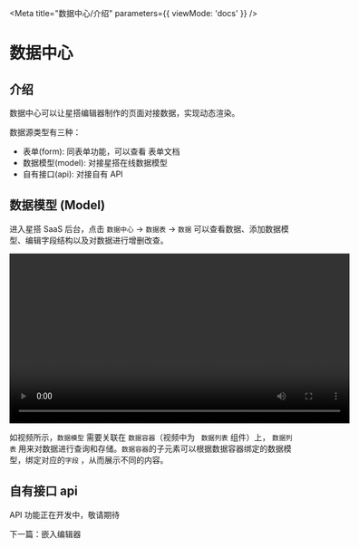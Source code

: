 
<Meta title="数据中心/介绍" parameters={{ viewMode: 'docs' }} />

# 数据中心

## 介绍

数据中心可以让星搭编辑器制作的页面对接数据，实现动态渲染。

数据源类型有三种：

- 表单(form): 同表单功能，可以查看 <LinkTo kind="编辑器-表单--page">表单文档</LinkTo>
- 数据模型(model): 对接星搭在线数据模型
- 自有接口(api): 对接自有 API

## 数据模型 (Model)

进入星搭 SaaS 后台，点击 `数据中心` -> `数据表` -> `数据` 可以查看数据、添加数据模型、编辑字段结构以及对数据进行增删改查。

<video width="600" controls>
  <source src="https://mtbird-cdn.staringos.com/product/movies/example-full.mov" />
</video>

如视频所示，`数据模型` 需要关联在 `数据容器`（视频中为 ` 数据列表` 组件）上， `数据列表` 用来对数据进行查询和存储。`数据容器`的子元素可以根据数据容器绑定的数据模型，绑定对应的`字段` ，从而展示不同的内容。

## 自有接口 api

API 功能正在开发中，敬请期待

下一篇：<LinkTo Kind="%E7%BC%96%E8%BE%91%E5%99%A8-%E5%B5%8C%E5%85%A5%E7%BC%96%E8%BE%91%E5%99%A8--page">嵌入编辑器</LinkTo>
